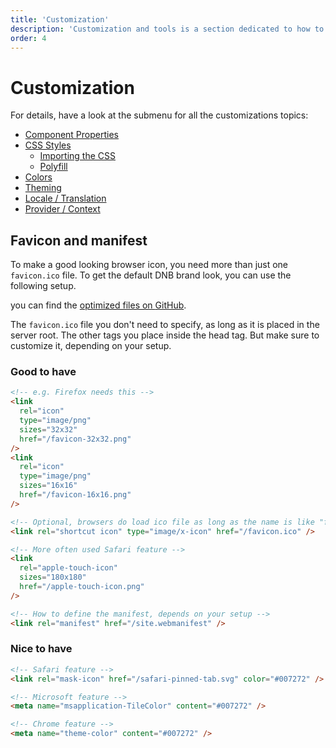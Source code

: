 ```yaml
---
title: 'Customization'
description: 'Customization and tools is a section dedicated to how to use and customize Eufemia in various situations.'
order: 4
---
```



# Customization

For details, have a look at the submenu for all the customizations topics:

- [Component Properties](/uilib/usage/customisation/component-properties)
- [CSS Styles](/uilib/usage/customisation/styling)
  - [Importing the CSS](/uilib/usage/customisation/styling/consume-styles)
  - [Polyfill](/uilib/usage/customisation/styling/polyfill)
- [Colors](/uilib/usage/customisation/colors)
- [Theming](/uilib/usage/customisation/theming)
- [Locale / Translation](/uilib/usage/customisation/localization)
- [Provider / Context](/uilib/usage/customisation/provider)

## Favicon and manifest

To make a good looking browser icon, you need more than just one `favicon.ico` file. To get the default DNB brand look, you can use the following setup.

you can find the [optimized files on <Icon icon={GithubLogo} size="default" /> GitHub](https://github.com/dnbexperience/eufemia/tree/main/packages/dnb-eufemia/assets/browser/dnb).

The `favicon.ico` file you don't need to specify, as long as it is placed in the server root.
The other tags you place inside the head tag. But make sure to customize it, depending on your setup.

### Good to have

```html
<!-- e.g. Firefox needs this -->
<link
  rel="icon"
  type="image/png"
  sizes="32x32"
  href="/favicon-32x32.png"
/>
<link
  rel="icon"
  type="image/png"
  sizes="16x16"
  href="/favicon-16x16.png"
/>

<!-- Optional, browsers do load ico file as long as the name is like "favicon.ico" -->
<link rel="shortcut icon" type="image/x-icon" href="/favicon.ico" />

<!-- More often used Safari feature -->
<link
  rel="apple-touch-icon"
  sizes="180x180"
  href="/apple-touch-icon.png"
/>

<!-- How to define the manifest, depends on your setup -->
<link rel="manifest" href="/site.webmanifest" />
```

### Nice to have

```html
<!-- Safari feature -->
<link rel="mask-icon" href="/safari-pinned-tab.svg" color="#007272" />

<!-- Microsoft feature -->
<meta name="msapplication-TileColor" content="#007272" />

<!-- Chrome feature -->
<meta name="theme-color" content="#007272" />
```
